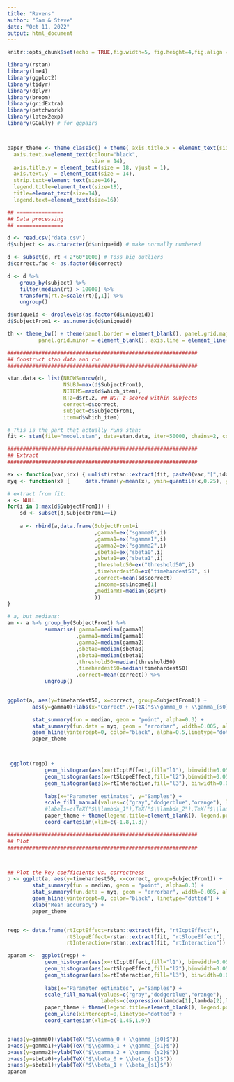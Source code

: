 ```yaml
---
title: "Ravens"
author: "Sam & Steve"
date: "Oct 11, 2022"
output: html_document
---
```


```r
knitr::opts_chunk$set(echo = TRUE,fig.width=5, fig.height=4,fig.align = "center",cache=TRUE)
```

```r
library(rstan)
library(lme4)
library(ggplot2)
library(tidyr)
library(dplyr)
library(broom)
library(gridExtra)
library(patchwork)
library(latex2exp)
library(GGally) # for ggpairs 



paper_theme <- theme_classic() + theme( axis.title.x = element_text(size=18),
  axis.text.x=element_text(colour="black", 
                           size = 14), 
  axis.title.y = element_text(size = 18, vjust = 1),
  axis.text.y  = element_text(size = 14),
  strip.text=element_text(size=16),
  legend.title=element_text(size=18),
  title=element_text(size=14),
  legend.text=element_text(size=16))  

## ===============
## Data processing
## ===============

d <- read.csv("data.csv")
d$subject <- as.character(d$uniqueid) # make normally numbered

d <- subset(d, rt < 2*60*1000) # Toss big outliers
d$correct.fac <- as.factor(d$correct)

d <- d %>% 
	group_by(subject) %>%
	filter(median(rt) > 10000) %>%
	transform(rt.z=scale(rt)[,1]) %>%
	ungroup()

d$uniqueid <- droplevels(as.factor(d$uniqueid))
d$SubjectFrom1 <- as.numeric(d$uniqueid)

th <- theme_bw() + theme(panel.border = element_blank(), panel.grid.major = element_blank(),
          panel.grid.minor = element_blank(), axis.line = element_line(colour = "black"))


```


```r

#############################################################
## Construct stan data and run
#############################################################

stan.data <- list(NROWS=nrow(d),
                  NSUBJ=max(d$SubjectFrom1),
                  NITEMS=max(d$which_item),
                  RTz=d$rt.z, ## NOT z-scored within subjects 
                  correct=d$correct,
                  subject=d$SubjectFrom1,
                  item=d$which_item)

# This is the part that actually runs stan:
fit <- stan(file="model.stan", data=stan.data, iter=50000, chains=2, cores=2)

#############################################################
## Extract
#############################################################

ex <- function(var,idx) { unlist(rstan::extract(fit, paste0(var,"[",idx,"]"), permuted=TRUE)) }
myq <- function(x) {     data.frame(y=mean(x), ymin=quantile(x,0.25), ymax=quantile(x,0.75)) }

# extract from fit: 
a <- NULL
for(i in 1:max(d$SubjectFrom1)) {
    sd <- subset(d,SubjectFrom1==i)
    
    a <- rbind(a,data.frame(SubjectFrom1=i
                            ,gamma0=ex("sgamma0",i)
                            ,gamma1=ex("sgamma1",i)
                            ,gamma2=ex("sgamma2",i)
                            ,sbeta0=ex("sbeta0",i)
                            ,sbeta1=ex("sbeta1",i)
                            ,threshold50=ex("threshold50",i)
                            ,timehardest50=ex("timehardest50", i)
                            ,correct=mean(sd$correct)
                            ,income=sd$income[1]
                            ,medianRT=median(sd$rt)
                            ))
}

# a, but medians:
am <- a %>% group_by(SubjectFrom1) %>% 
            summarise( gamma0=median(gamma0)
                      ,gamma1=median(gamma1)
                      ,gamma2=median(gamma2)
                      ,sbeta0=median(sbeta0)
                      ,sbeta1=median(sbeta1)
                      ,threshold50=median(threshold50)
                      ,timehardest50=median(timehardest50)
                      ,correct=mean(correct)) %>%
            ungroup()
        

```


```r
ggplot(a, aes(y=timehardest50, x=correct, group=SubjectFrom1)) + 
        aes(y=gamma0)+labs(x="Correct",y=TeX("$\\gamma_0 + \\gamma_{s0}$"))+ggtitle("Accuracy Intercept") +

        stat_summary(fun = median, geom = "point", alpha=0.3) + 
        stat_summary(fun.data = myq, geom = "errorbar", width=0.005, alpha=0.2) + 
        geom_hline(yintercept=0, color="black", alpha=0.5,linetype="dotted") +
        paper_theme



 ggplot(regp) + 
            geom_histogram(aes(x=rtIcptEffect,fill="l1"), binwidth=0.05,alpha=0.8) + 
            geom_histogram(aes(x=rtSlopeEffect,fill="l2"),binwidth=0.05,alpha=0.8) +
            geom_histogram(aes(x=rtInteraction,fill="l3"), binwidth=0.05,alpha=0.8)  +
          
            labs(x="Parameter estimates", y="Samples") +
            scale_fill_manual(values=c("gray","dodgerblue","orange"), labels=c(expression(lambda[1],lambda[2],lambda[3]))) +
            #labels=c(TeX("$\\lambda_1"),TeX("$\\lambda_2"),TeX("$\\lambda_3"))) +
            paper_theme + theme(legend.title=element_blank(), legend.position=c(0.9,0.85)) +
            coord_cartesian(xlim=c(-1.8,1.3))


```

```r

#############################################################
## Plot
#############################################################



## Plot the key coefficients vs. correctness
p <- ggplot(a, aes(y=timehardest50, x=correct, group=SubjectFrom1)) + 
        stat_summary(fun = median, geom = "point", alpha=0.3) + 
        stat_summary(fun.data = myq, geom = "errorbar", width=0.005, alpha=0.2) + 
        geom_hline(yintercept=0, color="black", linetype="dotted") +
        xlab("Mean accuracy") +
        paper_theme


regp <- data.frame(rtIcptEffect=rstan::extract(fit, "rtIcptEffect"),
                   rtSlopeEffect=rstan::extract(fit, "rtSlopeEffect"),
                   rtInteraction=rstan::extract(fit, "rtInteraction"))

pparam <-  ggplot(regp) + 
            geom_histogram(aes(x=rtIcptEffect,fill="l1"), binwidth=0.05,alpha=0.8) + 
            geom_histogram(aes(x=rtSlopeEffect,fill="l2"),binwidth=0.05,alpha=0.8) +
            geom_histogram(aes(x=rtInteraction,fill="l3"), binwidth=0.05,alpha=0.8)  +
          
            labs(x="Parameter estimates", y="Samples") +
            scale_fill_manual(values=c("gray","dodgerblue","orange"),
                              labels=c(expression(lambda[1],lambda[2],lambda[3]))) +
            paper_theme + theme(legend.title=element_blank(), legend.position=c(0.13,0.85)) +
            geom_vline(xintercept=0,linetype="dotted") +
            coord_cartesian(xlim=c(-1.45,1.9))


p+aes(y=gamma0)+ylab(TeX("$\\gamma_0 + \\gamma_{s0}$"))
p+aes(y=gamma1)+ylab(TeX("$\\gamma_1 + \\gamma_{s1}$"))
p+aes(y=gamma2)+ylab(TeX("$\\gamma_2 + \\gamma_{s2}$"))
p+aes(y=sbeta0)+ylab(TeX("$\\beta_0 + \\beta_{s1}$"))
p+aes(y=sbeta1)+ylab(TeX("$\\beta_1 + \\beta_{s1}$"))
pparam

```
	  
